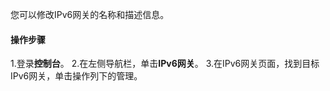 您可以修改IPv6网关的名称和描述信息。
#### **操作步骤**
1.登录**控制台**。
2.在左侧导航栏，单击**IPv6网关**。
3.在IPv6网关页面，找到目标IPv6网关，单击操作列下的管理。